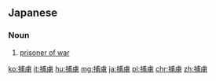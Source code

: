 ==Japanese==
{{ja-kanjitab|捕|虜}}

===Noun===
{{ja-noun|ほりょ}}

# [[prisoner of war]]

[[ko:捕虜]]
[[it:捕虜]]
[[hu:捕虜]]
[[mg:捕虜]]
[[ja:捕虜]]
[[pl:捕虜]]
[[chr:捕虜]]
[[zh:捕虜]]